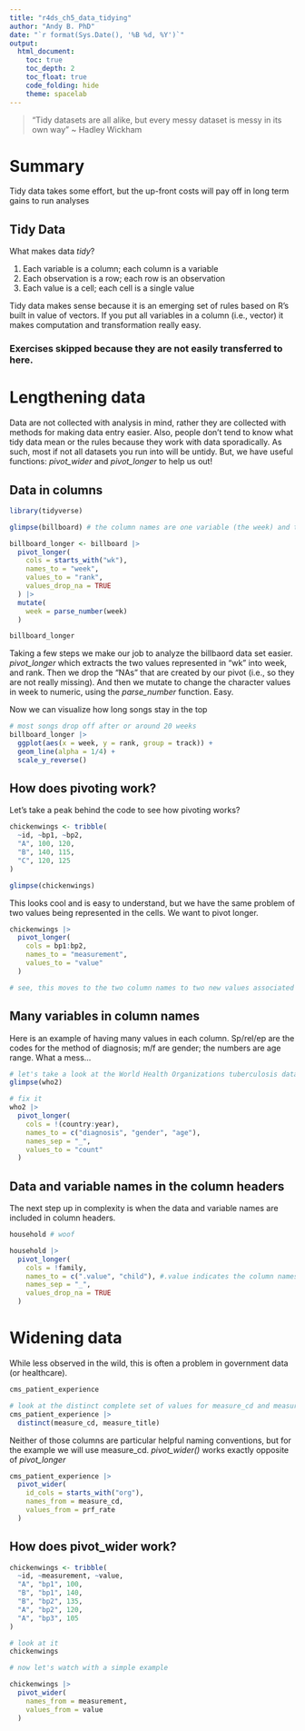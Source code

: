 ```yaml
---
title: "r4ds_ch5_data_tidying"
author: "Andy B. PhD"
date: "`r format(Sys.Date(), '%B %d, %Y')`"
output:
  html_document: 
    toc: true
    toc_depth: 2
    toc_float: true
    code_folding: hide
    theme: spacelab
---
```


> "Tidy datasets are all alike, but every messy dataset is messy in its own way" ~ Hadley Wickham

# Summary

Tidy data takes some effort, but the up-front costs will pay off in long term gains to run analyses

## Tidy Data

What makes data *tidy*?

1. Each variable is a column; each column is a variable
2. Each observation is a row; each row is an observation
3. Each value is a cell; each cell is a single value

Tidy data makes sense because it is an emerging set of rules based on R's built in value of vectors. If you put all variables in a column (i.e., vector) it makes computation and transformation really easy. 

### Exercises skipped because they are not easily transferred to here. 

# Lengthening data

Data are not collected with analysis in mind, rather they are collected with methods for making data entry easier. Also, people don't tend to know what tidy data mean or the rules because they work with data sporadically. As such, most if not all datasets you run into will be untidy. But, we have useful functions: *pivot_wider* and *pivot_longer* to help us out!

## Data in columns

```r
library(tidyverse)

glimpse(billboard) # the column names are one variable (the week) and the cell values are another (the rank) so we need to pivot_longer

billboard_longer <- billboard |> 
  pivot_longer(
    cols = starts_with("wk"),
    names_to = "week",
    values_to = "rank",
    values_drop_na = TRUE
  ) |> 
  mutate(
    week = parse_number(week)
  )

billboard_longer
```
Taking a few steps we make our job to analyze the billbaord data set easier. *pivot_longer* which extracts the two values represented in "wk" into week, and rank. Then we drop the "NAs" that are created by our pivot (i.e., so they are not really missing). And then we mutate to change the character values in week to numeric, using the *parse_number* function. Easy. 

Now we can visualize how long songs stay in the top

```r
# most songs drop off after or around 20 weeks
billboard_longer |> 
  ggplot(aes(x = week, y = rank, group = track)) +
  geom_line(alpha = 1/4) +
  scale_y_reverse()
```


## How does pivoting work? 

Let's take a peak behind the code to see how pivoting works? 

```r
chickenwings <- tribble(
  ~id, ~bp1, ~bp2,
  "A", 100, 120,
  "B", 140, 115,
  "C", 120, 125
)

glimpse(chickenwings)
```


This looks cool and is easy to understand, but we have the same problem of two values being represented in the cells. We want to pivot longer. 

```r

chickenwings |> 
  pivot_longer(
    cols = bp1:bp2,
    names_to = "measurement",
    values_to = "value"
  )

# see, this moves to the two column names to two new values associated with each id, and two numeric values associated with each measurement to another column. 
```

## Many variables in column names

Here is an example of having many values in each column. Sp/rel/ep are the codes for the method of diagnosis; m/f are gender; the numbers are age range. What a mess...

```r
# let's take a look at the World Health Organizations tuberculosis dataset where there are six pieces of information in each code. 
glimpse(who2)

# fix it
who2 |> 
  pivot_longer(
    cols = !(country:year),
    names_to = c("diagnosis", "gender", "age"),
    names_sep = "_",
    values_to = "count"
  )
```

## Data and variable names in the column headers

The next step up in complexity is when the data and variable names are included in column headers. 

```r
household # woof

household |> 
  pivot_longer(
    cols = !family,
    names_to = c(".value", "child"), #.value indicates the column names input contribute to both values and name
    names_sep = "_",
    values_drop_na = TRUE
  )

```


# Widening data

While less observed in the wild, this is often a problem in government data (or healthcare). 

```r
cms_patient_experience

# look at the distinct complete set of values for measure_cd and measure_title
cms_patient_experience |> 
  distinct(measure_cd, measure_title)
```

Neither of those columns are particular helpful naming conventions, but for the example we will use measure_cd. *pivot_wider()* works exactly opposite of *pivot_longer*

```r
cms_patient_experience |> 
  pivot_wider(
    id_cols = starts_with("org"),
    names_from = measure_cd,
    values_from = prf_rate
  )
```

## How does pivot_wider work?

```r
chickenwings <- tribble(
  ~id, ~measurement, ~value,
  "A", "bp1", 100,
  "B", "bp1", 140,
  "B", "bp2", 135,
  "A", "bp2", 120,
  "A", "bp3", 105
)

# look at it
chickenwings

# now let's watch with a simple example

chickenwings |> 
  pivot_wider(
    names_from = measurement,
    values_from = value
  )
```